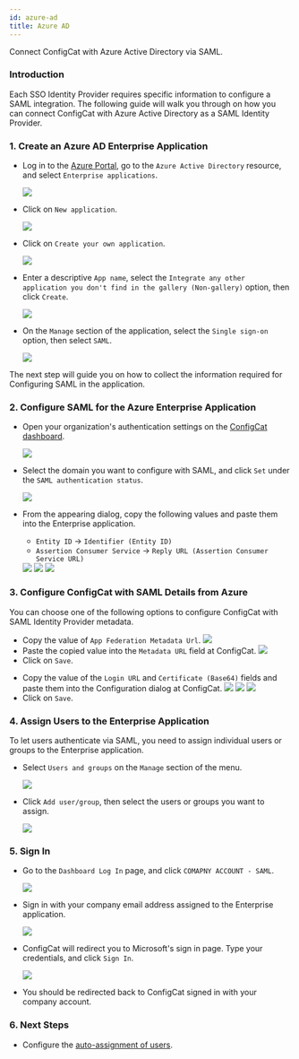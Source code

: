 ```yaml
---
id: azure-ad
title: Azure AD
---
```



Connect ConfigCat with Azure Active Directory via SAML.

### Introduction
Each SSO Identity Provider requires specific information to configure a SAML integration. The following guide will walk you through on how you can connect ConfigCat with Azure Active Directory as a SAML Identity Provider.

### 1. Create an Azure AD Enterprise Application

- Log in to the <a href="https://portal.azure.com/" target="_blank">Azure Portal</a>, go to the `Azure Active Directory` resource, and select `Enterprise applications`.

  <img class="saml-tutorial-img" src="/static/assets/saml/azure-ad/eapplications.png" />

- Click on `New application`.

  <img class="saml-tutorial-img" src="/static/assets/saml/azure-ad/new_app.png" />

- Click on `Create your own application`.

  <img class="saml-tutorial-img" src="/static/assets/saml/azure-ad/create_app.png" />

- Enter a descriptive `App name`, select the `Integrate any other application you don't find in the gallery (Non-gallery)` option, then click `Create`.

  <img class="saml-tutorial-img" src="/static/assets/saml/azure-ad/app_name.png" />

- On the `Manage` section of the application, select the `Single sign-on` option, then select `SAML`.

  <img class="saml-tutorial-img" src="/static/assets/saml/azure-ad/enable_saml.png" />

The next step will guide you on how to collect the information required for Configuring SAML in the application.

### 2. Configure SAML for the Azure Enterprise Application
- Open your organization's authentication settings on the <a href="https://app.configcat.com/organization/authentication" target="_blank">ConfigCat dashboard</a>.

  <img class="saml-tutorial-img" src="/static/assets/saml/dashboard/authentication.png" />

- Select the domain you want to configure with SAML, and click `Set` under the `SAML authentication status`.

  <img class="saml-tutorial-img" src="/static/assets/saml/dashboard/domains.png" />

- From the appearing dialog, copy the following values and paste them into the Enterprise application.
    - `Entity ID` -> `Identifier (Entity ID)`
    - `Assertion Consumer Service` -> `Reply URL (Assertion Consumer Service URL)`

  <img class="saml-tutorial-img" src="/static/assets/saml/dashboard/saml_config.png" />

  <img class="saml-tutorial-img" src="/static/assets/saml/azure-ad/saml_urls.png" />

  <img class="saml-tutorial-img" src="/static/assets/saml/azure-ad/ad_urls.png" />

### 3. Configure ConfigCat with SAML Details from Azure

You can choose one of the following options to configure ConfigCat with SAML Identity Provider metadata.

<Tabs>
  <TabItem value="metadataUrl" label="Metadata URL" default>
    <ul>
      <li>
        Copy the value of <code>App Federation Metadata Url</code>.
        <img class="saml-tutorial-img" src="/static/assets/saml/azure-ad/metadata_url.png" />
      </li>
      <li>
        Paste the copied value into the <code>Metadata URL</code> field at ConfigCat.
        <img class="saml-tutorial-img" src="/static/assets/saml/azure-ad/cc_metadata.png" />
      </li>
      <li>
        Click on <code>Save</code>.
      </li>
    </ul>
  </TabItem>
  <TabItem value="manual" label="Manual Configuration">
    <ul>
      <li>
        Copy the value of the <code>Login URL</code> and <code>Certificate (Base64)</code> fields and paste them into the Configuration dialog at ConfigCat.
        <img class="saml-tutorial-img" src="/static/assets/saml/azure-ad/metadata_logon.png" />
        <img class="saml-tutorial-img" src="/static/assets/saml/azure-ad/metadata_cert.png" />
        <img class="saml-tutorial-img" src="/static/assets/saml/azure-ad/cc_manual.png" />
      </li>
      <li>
        Click on <code>Save</code>.
      </li>
    </ul>
  </TabItem>
</Tabs>

### 4. Assign Users to the Enterprise Application

To let users authenticate via SAML, you need to assign individual users or groups to the Enterprise application.

- Select `Users and groups` on the `Manage` section of the menu.

  <img class="saml-tutorial-img" src="/static/assets/saml/azure-ad/users_groups.png" />

- Click `Add user/group`, then select the users or groups you want to assign.

  <img class="saml-tutorial-img" src="/static/assets/saml/azure-ad/add_users.png" />

### 5. Sign In
- Go to the `Dashboard Log In` page, and click `COMAPNY ACCOUNT - SAML`.
  
  <img class="saml-tutorial-img" src="/static/assets/saml/dashboard/saml_login.png" />

- Sign in with your company email address assigned to the Enterprise application.

  <img class="saml-tutorial-img" src="/static/assets/saml/dashboard/company_email.png" />

- ConfigCat will redirect you to Microsoft's sign in page. Type your credentials, and click `Sign In`.

  <img class="saml-tutorial-img" src="/static/assets/saml/azure-ad/login.png" />

- You should be redirected back to ConfigCat signed in with your company account.

### 6. Next Steps

- Configure the [auto-assignment of users](../../auto-assign-users).